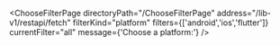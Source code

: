 


<ChooseFilterPage
    directoryPath="/ChooseFilterPage"
    address="/lib-v1/restapi/fetch"
    filterKind="platform"
    filters={['android','ios','flutter']}
    currentFilter="all"
    message={'Choose a platform:'}
/>
